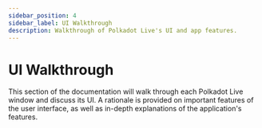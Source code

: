 ```yaml
---
sidebar_position: 4
sidebar_label: UI Walkthrough 
description: Walkthrough of Polkadot Live's UI and app features.
---
```



# UI Walkthrough

This section of the documentation will walk through each Polkadot Live window and discuss its UI. A rationale is provided on important features of the user interface, as well as in-depth explanations of the application's features.

<DocCardList />
